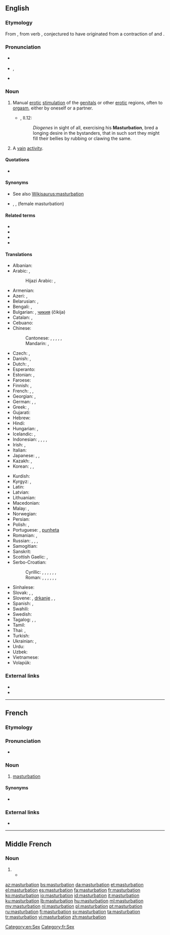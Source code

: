 {{also|Masturbation|Masturbatioun}}
==English==
{{wikipedia}}

===Etymology===
From {{etyl|frm|en}} {{m|frm|masturbation}}, from {{etyl|la|en}} verb {{m|la|masturbor}}, conjectured to have originated from a contraction of {{m|la|manus||hand}} and {{m|la|turbō||disturb, throw into confusion}}.

===Pronunciation===
* {{a|UK}} {{IPA|/ˌmæstəˈbeɪʃ(ə)n/|/ˌmɑːstəˈbeɪʃ(ə)n/|lang=en}}
* {{a|US}} {{enPR|măs'tərbāʹshən}}, {{IPA|/ˌmæstɚˈbeɪʃən/|lang=en}}
* {{rhymes|eɪʃən|lang=en}}

===Noun===
{{en-noun|-|s}}

# Manual [[erotic]] [[stimulation]] of the [[genital]]s or other [[erotic]] regions, often to [[orgasm]], either by oneself or a partner.
#* {{RQ:Flr Mntgn Essays}}, II.12:
#*: ''Diogenes'' in sight of all, exercising his '''Masturbation''', bred a longing desire in the bystanders, that in such sort they might fill their bellies by rubbing or clawing the same.
# {{lb|en|figurative}} A [[vain]] [[activity]].

====Quotations====
* {{seeCites}}

====Synonyms====
* See also [[Wikisaurus:masturbation]]
* {{l|en|fingering}}, {{l|en|rolling the pill}}, {{l|en|bean flicking}} (female masturbation)

====Related terms====
* {{l|en|masturbate}}
* {{l|en|masturbator}}
* {{l|en|masturbatory}}
* {{l|en|mutual masturbation}}

====Translations====
{{trans-top|manual erotic stimulation of the genitals}}
* Albanian: {{t|sq|masturbim|m}}
* Arabic: {{t|ar|عَادَة سِرِّيَّة|f|tr=ʿāda sirriyya}}, {{qualifier|male}} {{t|ar|اِسْتِمْنَاء|m}}
*: Hijazi Arabic: {{t|acw|تَجْليخ|m|tr=tajlĪḵ}} {{gloss|vulgar}}, {{t|acw|عَادَة سِرِّيَّة|f|tr=ʿāda sirriyya}}
* Armenian: {{t|hy|մաստուրբացիա}}
* Azeri: {{t|az|kəfləmə}}, {{t|az|onanizm}}
* Belarusian: {{t|be|мастурба́цыя|f}}, {{t|be|анані́зм|m}}
* Bengali: {{t|bn|হস্তমৈথুন|tr=hôstômoithun|sc=Beng}}, {{t|bn|হাত মারা|tr=hat mara|sc=Beng}}
* Bulgarian: {{t|bg|мастурбация|f|tr=masturbácija|sc=Cyrl}}, [[чикия]] (čikija) {{g|f}} {{qualifier|slang}}
* Catalan: {{t|ca|masturbació|f}}, {{t+|ca|palla|f}} {{qualifier|slang}}
* Cebuano: {{t|ceb|paglusi}}
* Chinese:
*: Cantonese: {{t|yue|自慰|tr=zi6 wai3|sc=Hani}}, {{t|yue|手淫|tr=sau2 jam4|sc=Hani}}, {{qualifier|male|vulgar}} {{t|yue|打飛機|sc=Hani}}, {{t|yue|打飞机|tr=daa2 fei1 gei1|sc=Hani}}, {{qualifier|female|vulgar}} {{t|yue|打潛艇|sc=Hani}}, {{t|yue|打潜艇|tr=daa2 cim4 teng5|sc=Hani}}
*: Mandarin: {{t+|cmn|手淫|tr=shǒuyín|sc=Hani}}, {{t+|cmn|自慰|tr=zìwèi|sc=Hani}}
* Czech: {{t+|cs|masturbace|f}}, {{t+|cs|onanie|f}}
* Danish: {{t+|da|masturbation|c}}, {{t|da|onani|c}}
* Dutch: {{t+|nl|zelfbevrediging|f}}, {{t+|nl|masturbatie|f}}
* Esperanto: {{t|eo|masturbado}}
* Estonian: {{t|et|masturbeerimine}}, {{t+|et|onanism}}
* Faroese: {{t|fo|sjálvsnøktan|f}}
* Finnish: {{t+|fi|masturbaatio}}, {{t+|fi|itsetyydytys}}
* French: {{t+|fr|masturbation|f}}, {{t+|fr|onanisme|m}}, {{t+|fr|branlette|f}} {{qualifier|slang}}
* Georgian: {{t+|ka|მასტურბაცია}}, {{t|ka|ნძრევა}}
* German: {{t+|de|Masturbation|f}}, {{t+|de|Onanie|f}}, {{t+|de|Selbstbefriedigung|f}}
* Greek: {{t+|el|αυνανισμός}}, {{qualifier|slang}} {{t+|el|μαλακία}}
* Gujarati: {{t|gu|હસ્તમૈથુન|sc=Gujr}}
* Hebrew: {{t+|he|אוננות|f|tr=onanút|sc=Hebr}}
* Hindi: {{t+|hi|हस्तमैथुन|m|tr=hastmaithun}}
* Hungarian: {{t+|hu|önkielégítés}}, {{t+|hu|maszturbáció}}
* Icelandic: {{t+|is|sjálfsfróun|f}}, {{t|is|rúnk|n}}
* Indonesian: {{t+|id|onani}}, {{t+|id|masturbasi|f}}, {{t|id|ngocok|m}} {{qualifier|slang}}, {{t|id|cokil|m}} {{qualifier|slang}}, {{t+|id|coli|f}}
* Irish: {{t|ga|glacaireacht|f}}, {{t|ga|lámhchartadh|m}}
* Italian: {{t+|it|masturbazione|f}}
* Japanese: {{t|ja|マスターベーション|tr=masutābēshon}}, {{t+|ja|オナニー|tr=onanī}}, {{t|ja|自慰|tr=jii}}
* Kazakh: {{t|kk|мастурбация}}, {{t|kk|онанизм}}
* Korean: {{t+|ko|마스터베이션|tr=maseuteobeisyeon}}, {{t+|ko|자위|tr=jawi}}, {{t+|ko|딸딸이|tr=ddalddali}}
{{trans-mid}}
* Kurdish: {{t+|ku|destperkî|f}}
* Kyrgyz: {{t|ky|мастурбация}}, {{t|ky|онанизм}}
* Latin: {{t|la|masturbatio|f}}
* Latvian: {{t|lv|masturbācija|f}}
* Lithuanian: {{t|lt|masturbacija|f}}
* Macedonian: {{t|mk|мастурбација|f|tr=masturbacija}}
* Malay: {{t|ms|pelancapan}}, {{t|ms|masturbasi}}
* Norwegian: {{t|no|onanering}}
* Persian: {{t+|fa|جلق|tr=jalq|sc=fa-Arab}}
* Polish: {{t+|pl|masturbacja|f}}, {{t+|pl|onanizm|m}}
* Portuguese: {{t+|pt|masturbação}}, [[punheta]] {{qualifier|slang}}
* Romanian: {{t+|ro|masturbație|f}}, {{t+|ro|masturbare|f}}
* Russian: {{t+|ru|мастурба́ция|f}}, {{t+|ru|онани́зм|m}}, {{t+|ru|рукоблу́дие|n}}, {{t+|ru|дро́чка|f}} {{qualifier|vulgar}}
* Samogitian: {{t|sgs|mastorbacėjė|f}}
* Sanskrit: {{t|sa|हस्तमैथुन|m|tr=hastamaithuna}}
* Scottish Gaelic: {{t|gd|brodadh|m}}, {{t|gd|fèin-bhrodadh|m}}
* Serbo-Croatian:
*: Cyrillic: {{t|sh|самозадовољавање|n|sc=Cyrl}}, {{t|sh|мастурбација|f|sc=Cyrl}}, {{t|sh|рукоблуд|m|sc=Cyrl}}, {{t|sh|мануступрација|f|sc=Cyrl}}, {{t|sh|самоблуд|m|sc=Cyrl}}, {{t|sh|онанија|f|sc=Cyrl}}, {{qualifier|vulgar}} {{t|sh|дркање|n|sc=Cyrl}}
*: Roman: {{t+|sh|samozadovoljavanje|n}}, {{t+|sh|masturbacija|f}}, {{t|sh|rukoblud|m}}, {{t+|sh|manustupracija|f}}, {{t+|sh|samoblud|m}}, {{t+|sh|onanija|f}}, {{t|sh|drkanje|n}}
* Sinhalese: {{t|si|ස්වයං වින්දනය|sc=Sinh}}
* Slovak: {{t|sk|ukájanie|n}}, {{t|sk|onania|f}}, {{t|sk|masturbácia|f}}
* Slovene: {{t+|sl|samozadovoljevanje}}, [[drkanje]] {{qualifier|vulgar}}, {{qualifier|medical}} {{t|sl|masturbácija}}, {{t|sl|masturbiranje|n}}
* Spanish: {{t+|es|masturbación|f}}, {{t+|es|paja|f}} {{qualifier|slang}}
* Swahili: {{t+|sw|punyeto}}
* Swedish: {{t+|sv|onani}}
* Tagalog: {{t|tl|masturbasyon}}, {{t|tl|pagsalsal}}, {{t|tl|jakol}}
* Tamil: {{t|ta|சுய இன்பம்}}
* Thai: {{t|th|การช่วยตัวเอง|tr=gaan chûaydtuaeng|sc=Thai}}, {{t|th|การสำเร็จความใคร่}}
* Turkish: {{t+|tr|mastürbasyon}}
* Ukrainian: {{t|uk|мастурба́ція|f}}, {{t|uk|онані́зм|m}}
* Urdu: {{t|ur|جلق|m|tr=jalaq}}
* Uzbek: {{t|uz|masturbatsiya}}
* Vietnamese: {{t+|vi|thủ dâm|alt=sự thủ dâm}}
* Volapük: {{t|vo|masturbat}}
{{trans-bottom}}

===External links===
* {{pedia}}
* {{comcatlite}}

[[Category:en:Sex]]

----

==French==
{{wikipedia|lang=fr}}

===Etymology===
{{suffix|masturber|ation|lang=fr}}

===Pronunciation===
* {{IPA|/mastyʁbasjɔ̃/|lang=fr}}

===Noun===
{{fr-noun|f}}

# [[#English|masturbation]]

====Synonyms====
* {{l|fr|onanisme}}

===External links===
* {{R:TLFi}}

[[Category:fr:Sex]]

----

==Middle French==

===Noun===
{{head|frm|noun|g=f|plural not attested}}

# {{l|en|masturbation}}
#* {{quote-book|passage=La premiere façon est parmy nous abominable, la nature reclamant en apparence contre cette deception de nerfs, appellée '''masturbation'''.|page=114|URL=http://books.google.fr/books?id=He9IAAAAcAAJ&pg=PA114&lpg=PA114&dq=masturbation&source=bl&ots=zdf4Dp7OP0&sig=bbpfHN9Ty0UTXXbNIoT7-5T9q58&hl=fr&sa=X&ei=lnxDUNyKMOaj0QXWrIDIDw&ved=0CDwQ6AEwAQ#v=onepage&q=masturbation&f=false|author=François de La Mothe Le Vaye|title=Quatre Dialogues Faits A L'Imitation Des Anciens|year=1506}}

[[az:masturbation]]
[[bs:masturbation]]
[[da:masturbation]]
[[et:masturbation]]
[[el:masturbation]]
[[es:masturbation]]
[[fa:masturbation]]
[[fr:masturbation]]
[[ko:masturbation]]
[[io:masturbation]]
[[id:masturbation]]
[[it:masturbation]]
[[ku:masturbation]]
[[lb:masturbation]]
[[hu:masturbation]]
[[ml:masturbation]]
[[my:masturbation]]
[[nl:masturbation]]
[[pl:masturbation]]
[[pt:masturbation]]
[[ru:masturbation]]
[[fi:masturbation]]
[[sv:masturbation]]
[[ta:masturbation]]
[[tr:masturbation]]
[[vi:masturbation]]
[[zh:masturbation]]